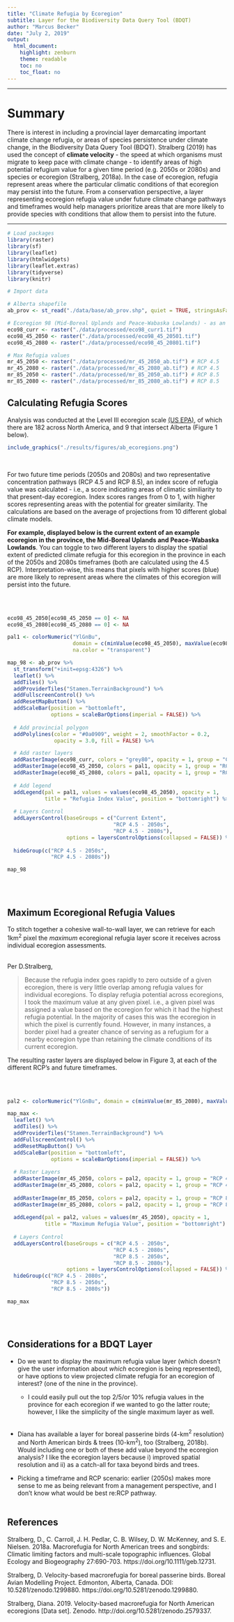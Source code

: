 ```yaml
---
title: "Climate Refugia by Ecoregion"
subtitle: Layer for the Biodiversity Data Query Tool (BDQT)
author: "Marcus Becker"
date: "July 2, 2019"
output: 
  html_document:
    highlight: zenburn
    theme: readable
    toc: no
    toc_float: no
---
```


***

# Summary

There is interest in including a provincial layer demarcating important climate change refugia, or areas of species persistence under climate change, in the Biodiversity Data Query Tool (BDQT). Stralberg (2019) has used the concept of **climate velocity** - the speed at which organisms must migrate to keep pace with climate change - to identify  areas of high potential refugium value for a given time period (e.g. 2050s or 2080s) and species or ecoregion (Stralberg, 2018a). In the case of ecoregion, refugia represent areas where the particular climatic conditions of that ecoregion may persist into the future. From a conservation perspective, a layer representing ecoregion refugia value under future climate change pathways and timeframes would help managers prioritize areas that are more likely to provide species with conditions that allow them to persist into the future.

***

```r

# Load packages
library(raster)
library(sf)
library(leaflet)
library(htmlwidgets)
library(leaflet.extras)
library(tidyverse)
library(knitr)

# Import data

# Alberta shapefile
ab_prov <- st_read("./data/base/ab_prov.shp", quiet = TRUE, stringsAsFactors = FALSE)

# Ecoregion 98 (Mid-Boreal Uplands and Peace-Wabaska Lowlands) - as an example.
eco98_curr <- raster("./data/processed/eco98_curr1.tif")
eco98_45_2050 <- raster("./data/processed/eco98_45_20501.tif")
eco98_45_2080 <- raster("./data/processed/eco98_45_20801.tif")

# Max Refugia values
mr_45_2050 <- raster("./data/processed/mr_45_2050_ab.tif") # RCP 4.5
mr_45_2080 <- raster("./data/processed/mr_45_2080_ab.tif") # RCP 4.5
mr_85_2050 <- raster("./data/processed/mr_85_2050_ab.tif") # RCP 8.5
mr_85_2080 <- raster("./data/processed/mr_85_2080_ab.tif") # RCP 8.5

```

## Calculating Refugia Scores

Analysis was conducted at the Level III ecoregion scale [(US EPA)](https://www.epa.gov/eco-research/ecoregions-north-america), of which there are 182 across North America, and 9 that intersect Alberta (Figure 1 below).

```r

include_graphics("./results/figures/ab_ecoregions.png")

```
<br>

For two future time periods (2050s and 2080s) and two representative concentration pathways (RCP 4.5 and RCP 8.5), an index score of refugia value was calculated - i.e., a score indicating areas of climatic similiarity to that present-day ecoregion. Index scores ranges from 0 to 1, with higher scores representing areas with the potential for greater similarity. The calculations are based on the average of projections from 10 different global climate models. 

**For example, displayed below is the current extent of an example ecoregion in the province, the Mid-Boreal Uplands and Peace-Wabaska Lowlands**. You can toggle to two different layers to display the spatial extent of predicted climate refugia for this ecoregion in the province in each of the 2050s and 2080s timeframes (both are calculated using the 4.5 RCP). Interpretation-wise, this means that pixels with higher scores (blue) are more likely to represent areas where the climates of this ecoregion will persist into the future.   

<br>
<br>
```r

eco98_45_2050[eco98_45_2050 == 0] <- NA
eco98_45_2080[eco98_45_2080 == 0] <- NA

pal1 <- colorNumeric("YlGnBu", 
                     domain = c(minValue(eco98_45_2050), maxValue(eco98_45_2080)), 
                     na.color = "transparent")

map_98 <- ab_prov %>%
  st_transform("+init=epsg:4326") %>%
  leaflet() %>%
  addTiles() %>%
  addProviderTiles("Stamen.TerrainBackground") %>%
  addFullscreenControl() %>%
  addResetMapButton() %>%
  addScaleBar(position = "bottomleft",
              options = scaleBarOptions(imperial = FALSE)) %>%
  
  # Add provincial polygon
  addPolylines(color = "#0a0909", weight = 2, smoothFactor = 0.2, 
               opacity = 3.0, fill = FALSE) %>%

  # Add raster layers
  addRasterImage(eco98_curr, colors = "grey80", opacity = 1, group = "Current Extent") %>%
  addRasterImage(eco98_45_2050, colors = pal1, opacity = 1, group = "RCP 4.5 - 2050s") %>%
  addRasterImage(eco98_45_2080, colors = pal1, opacity = 1, group = "RCP 4.5 - 2080s") %>%
  
  # Add legend
  addLegend(pal = pal1, values = values(eco98_45_2050), opacity = 1,  
            title = "Refugia Index Value", position = "bottomright") %>%
  
  # Layers Control
  addLayersControl(baseGroups = c("Current Extent",
                                  "RCP 4.5 - 2050s",
                                  "RCP 4.5 - 2080s"),
                   options = layersControlOptions(collapsed = FALSE)) %>%
  
  hideGroup(c("RCP 4.5 - 2050s", 
              "RCP 4.5 - 2080s"))

map_98

```
<br>
<br>

## Maximum Ecoregional Refugia Values

To stitch together a cohesive wall-to-wall layer, we can retrieve for each 1km$^2$ pixel the *maximum* ecoregional refugia layer score it receives across individual ecoregion assessments.  
<br>

Per D.Stralberg,

> Because the refugia index goes rapidly to zero outside of a given ecoregion, there is very little overlap among refugia values for individual ecoregions. To display refugia potential across ecoregions, I took the maximum value at any given pixel. i.e., a given pixel was assigned a value based on the ecoregion for which it had the highest refugia potential. In the majority of cases this was the ecoregion in which the pixel is currently found. However, in many instances, a border pixel had a greater chance of serving as a refugium for a nearby ecoregion type than retaining the climate conditions of its current ecoregion.

The resulting raster layers are displayed below in Figure 3, at each of the different RCP's and future timeframes. 

<br>
<br>
```r

pal2 <- colorNumeric("YlGnBu", domain = c(minValue(mr_85_2080), maxValue(mr_45_2050)), na.color = "transparent")

map_max <-
  leaflet() %>%
  addTiles() %>%
  addProviderTiles("Stamen.TerrainBackground") %>%
  addFullscreenControl() %>%
  addResetMapButton() %>%
  addScaleBar(position = "bottomleft",
              options = scaleBarOptions(imperial = FALSE)) %>%
  
  # Raster Layers
  addRasterImage(mr_45_2050, colors = pal2, opacity = 1, group = "RCP 4.5 - 2050s") %>%
  addRasterImage(mr_45_2080, colors = pal2, opacity = 1, group = "RCP 4.5 - 2080s") %>%
  
  addRasterImage(mr_85_2050, colors = pal2, opacity = 1, group = "RCP 8.5 - 2050s") %>%
  addRasterImage(mr_85_2080, colors = pal2, opacity = 1, group = "RCP 8.5 - 2080s") %>%
  
  addLegend(pal = pal2, values = values(mr_45_2050), opacity = 1, 
            title = "Maximum Refugia Value", position = "bottomright") %>%
  
  # Layers Control
  addLayersControl(baseGroups = c("RCP 4.5 - 2050s",
                                  "RCP 4.5 - 2080s",
                                  "RCP 8.5 - 2050s",
                                  "RCP 8.5 - 2080s"),
                   options = layersControlOptions(collapsed = FALSE)) %>%
  hideGroup(c("RCP 4.5 - 2080s",
              "RCP 8.5 - 2050s",
              "RCP 8.5 - 2080s"))

map_max

```
<br>
<br>

## Considerations for a BDQT Layer

* Do we want to display the maximum refugia value layer (which doesn't give the user information about *which* ecoregion is being represented), or have options to view projected climate refugia for an ecoregion of interest? (one of the nine in the province). 
    + I could easily pull out the top 2/5/or 10% refugia values in the province for each ecoregion if we wanted to go the latter route; however, I like the simplicity of the single maximum layer as well.
<br>
<br>
* Diana has available a layer for boreal passerine birds (4-km$^2$ resolution) and North American birds & trees (10-km$^2$), too (Stralberg, 2018b). Would including one or both of these add value beyond the ecoregion analysis? I like the ecoregion layers because i) improved spatial resolution and ii) as a catch-all for taxa beyond birds and trees.

* Picking a timeframe and RCP scenario: earlier (2050s) makes more sense to me as being relevant from a management perspective, and I don't know what would be best re:RCP pathway.  
<br>

## References

Stralberg, D., C. Carroll, J. H. Pedlar, C. B. Wilsey, D. W. McKenney, and S. E. Nielsen. 2018a. Macrorefugia for North American trees and songbirds: Climatic limiting factors and multi-scale topographic influences. Global Ecology and Biogeography 27:690-703. https://doi.org/10.1111/geb.12731. 

Stralberg, D. Velocity-based macrorefugia for boreal passerine birds. Boreal Avian Modelling Project. Edmonton, Alberta, Canada. DOI: 10.5281/zenodo.1299880. https://doi.org/10.5281/zenodo.1299880.

Stralberg, Diana. 2019. Velocity-based macrorefugia for North American ecoregions [Data set]. Zenodo. http://doi.org/10.5281/zenodo.2579337.

<br>
<br>
<br>


